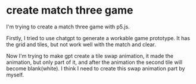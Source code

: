 # create match three game

I'm trying to create a match three game with p5.js.

Firstly, I tried to use chatgpt to generate a workable game prototype. It has the grid and tiles, but not work well with the match and clear.

Now I'm trying to make gpt create a tile swap animation, it made the animation, but only part of it, and after the animation the second tile will become blank(white). I think I need to create this swap animation part by myself.
